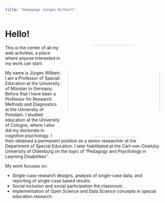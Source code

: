 ```yaml
---
title: "Homepage Jürgen Wilbert"
---
```


```{=html}
<style>
.title{display: none;}
</style>
```
# Hello!

![](images/texel-2023-2.jpg){style="float: right;  margin-left: 20px; border-radius: 30%" width="300"}

This is the center of all my web activities, a place where anyone interested in my work can start.

My name is Jürgen Wilbert. I am a Professor of Special Education at the University of Münster in Germany. Before that I have been a Professor for Research Methods and Diagnostics at the University of Potsdam. I studied education at the University of Cologne, where I also did my doctorate in cognitive psychology. I then obtained a permanent position as a senior researcher at the Department of Special Education. I later habilitated at the Carl-von-Osietzky University of Oldenburg on the topic of "Pedagogy and Psychology in Learning Disabilities".

My work focuses on:

-   Single-case research designs, analysis of single-case data, and reporting of single-case based results.
-   Social inclusion and social participation the classroom.
-   Implementation of Open Science and Data Science concepts in special education research.
